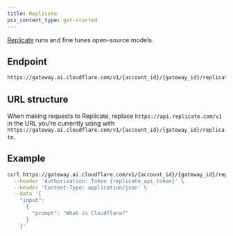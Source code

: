 ```yaml
---
title: Replicate
pcx_content_type: get-started
---
```


[Replicate](https://replicate.com/) runs and fine tunes open-source models.

## Endpoint

```txt
https://gateway.ai.cloudflare.com/v1/{account_id}/{gateway_id}/replicate
```

## URL structure

When making requests to Replicate, replace `https://api.replicate.com/v1` in the URL you’re currently using with `https://gateway.ai.cloudflare.com/v1/{account_id}/{gateway_id}/replicate`.

## Example

```bash title="Request"
curl https://gateway.ai.cloudflare.com/v1/{account_id}/{gateway_id}/replicate/predictions \
  --header 'Authorization: Token {replicate_api_token}' \
  --header 'Content-Type: application/json' \
  --data '{
    "input":
      {
        "prompt": "What is Cloudflare?"
      }
    }'
```
